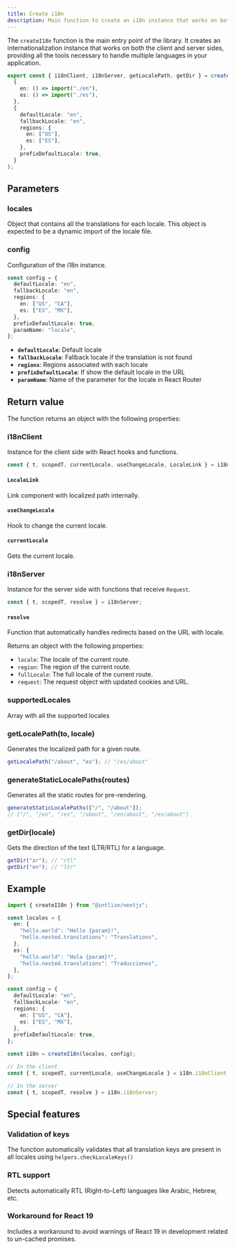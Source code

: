 ```yaml
---
title: Create i18n
description: Main function to create an i18n instance that works on both client and server
---
```


The `createI18n` function is the main entry point of the library. It creates an internationalization instance that works on both the client and server sides, providing all the tools necessary to handle multiple languages in your application.

```ts
export const { i18nClient, i18nServer, getLocalePath, getDir } = createI18n(
  {
    en: () => import("./en"),
    es: () => import("./es"),
  },
  {
    defaultLocale: "en",
    fallbackLocale: "en",
    regions: {
      en: ["US"],
      es: ["ES"],
    },
    prefixDefaultLocale: true,
  }
);
```

## Parameters

### locales

Object that contains all the translations for each locale. This object is expected to be a dynamic import of the locale file.

### config

Configuration of the i18n instance.

```ts
const config = {
  defaultLocale: "en",
  fallbackLocale: "en",
  regions: {
    en: ["US", "CA"],
    es: ["ES", "MX"],
  },
  prefixDefaultLocale: true,
  paramName: "locale",
};
```

- **`defaultLocale`**: Default locale
- **`fallbackLocale`**: Fallback locale if the translation is not found
- **`regions`**: Regions associated with each locale
- **`prefixDefaultLocale`**: If show the default locale in the URL
- **`paramName`**: Name of the parameter for the locale in React Router

## Return value

The function returns an object with the following properties:

### i18nClient

Instance for the client side with React hooks and functions.

```ts
const { t, scopedT, currentLocale, useChangeLocale, LocaleLink } = i18nClient;
```

#### `LocaleLink`

Link component with localized path internally.

#### `useChangeLocale`

Hook to change the current locale.

#### `currentLocale`

Gets the current locale.

### i18nServer

Instance for the server side with functions that receive `Request`.

```ts
const { t, scopedT, resolve } = i18nServer;
```

#### `resolve`

Function that automatically handles redirects based on the URL with locale.

Returns an object with the following properties:

- `locale`: The locale of the current route.
- `region`: The region of the current route.
- `fullLocale`: The full locale of the current route.
- `request`: The request object with updated cookies and URL.

### supportedLocales

Array with all the supported locales

### getLocalePath(to, locale)

Generates the localized path for a given route.

```ts
getLocalePath("/about", "es"); // "/es/about"
```

### generateStaticLocalePaths(routes)

Generates all the static routes for pre-rendering.

```ts
generateStaticLocalePaths(["/", "/about"]);
// ["/", "/en", "/es", "/about", "/en/about", "/es/about"]
```

### getDir(locale)

Gets the direction of the text (LTR/RTL) for a language.

```ts
getDir("ar"); // "rtl"
getDir("en"); // "ltr"
```

## Example

```ts
import { createI18n } from "@intlize/nextjs";

const locales = {
  en: {
    "hello.world": "Hello {param}!",
    "hello.nested.translations": "Translations",
  },
  es: {
    "hello.world": "Hola {param}!",
    "hello.nested.translations": "Traducciones",
  },
};

const config = {
  defaultLocale: "en",
  fallbackLocale: "en",
  regions: {
    en: ["US", "CA"],
    es: ["ES", "MX"],
  },
  prefixDefaultLocale: true,
};

const i18n = createI18n(locales, config);

// In the client
const { t, scopedT, currentLocale, useChangeLocale } = i18n.i18nClient;

// In the server
const { t, scopedT, resolve } = i18n.i18nServer;
```

## Special features

### Validation of keys

The function automatically validates that all translation keys are present in all locales using `helpers.checkLocaleKeys()`

### RTL support

Detects automatically RTL (Right-to-Left) languages like Arabic, Hebrew, etc.

### Workaround for React 19

Includes a workaround to avoid warnings of React 19 in development related to un-cached promises.
